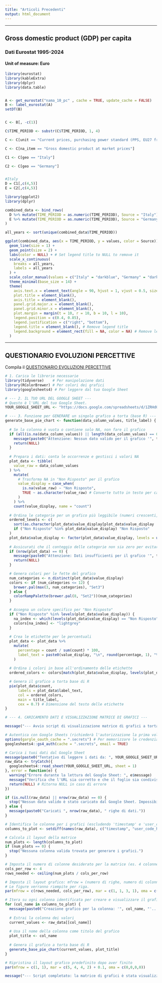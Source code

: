 ```yaml
---
title: "Articoli Precedenti"
output: html_document
---
```


---

## Gross domestic product (GDP) per capita

### Dati Eurostat 1995-2024

#### Unit of measure: Euro

```r

library(eurostat)
library(kableExtra)
library(dplyr)
library(data.table)


A <- get_eurostat("nama_10_pc" , cache = TRUE, update_cache = FALSE)
B <- label_eurostat(A)
setDT(B)


C <- B[, -c(1)]

C$TIME_PERIOD <- substr(C$TIME_PERIOD, 1, 4)

C <- C[unit == "Current prices, purchasing power standard (PPS, EU27 from 2020) per capita"]

C <- C[na_item == "Gross domestic product at market prices"]

C1 <- C[geo == "Italy"]

C2 <- C[geo == "Germany"]


#Italy
D = C1[,c(4,5)]
E = C2[,c(4,5)]

library(ggplot2)
library(dplyr)

combined_data <- bind_rows(
  D %>% mutate(TIME_PERIOD = as.numeric(TIME_PERIOD), Source = "Italy"),
  E %>% mutate(TIME_PERIOD = as.numeric(TIME_PERIOD), Source = "Germany")
)

all_years <- sort(unique(combined_data$TIME_PERIOD))

ggplot(combined_data, aes(x = TIME_PERIOD, y = values, color = Source)) +
  geom_line(size = 1) +
  geom_point(size = 2) +
  labs(color = NULL) + # Set legend title to NULL to remove it
  scale_x_continuous(
    breaks = all_years,
    labels = all_years
  ) +
  scale_color_manual(values = c("Italy" = "darkblue", "Germany" = "darkred")) +
  theme_minimal(base_size = 14) +
  theme(
    axis.text.x = element_text(angle = 90, hjust = 1, vjust = 0.5, size = 8),
    plot.title = element_blank(),
    axis.title = element_blank(),
    panel.grid.major.x = element_blank(),
    panel.grid.minor.x = element_blank(),
    plot.margin = margin(t = 10, r = 10, b = 10, l = 10),
    legend.position = c(0.4, 0.85),
    legend.justification = c("right", "bottom"),
    legend.title = element_blank(), # Remove legend title
    legend.background = element_rect(fill = NA, color = NA) # Remove legend background and border
  )

```



\vspace{0.5cm}

---

## QUESTIONARIO EVOLUZIONI PERCETTIVE


Compila il [QUESTIONARIO EVOLUZIONI PERCETTIVE](https://worldcharty.shinyapps.io/EVOLUZIONI-PERCETTIVE/)


```r


# 1. Carica le librerie necessarie
library(tidyverse)    # Per manipolazione dati
library(RColorBrewer) # Per colori dei grafici
library(googlesheets4) # Per leggere dal tuo Google Sheet

# --- 2. IL TUO URL DEL GOOGLE SHEET ---
# Questo è l'URL del tuo Google Sheet.
YOUR_GOOGLE_SHEET_URL <- "https://docs.google.com/spreadsheets/d/1ZRHdQIr4kLsCISFrueQPUQprZBrynCoCcY6Yn9A-igM/edit?usp=sharing"

# --- 3. Funzione per GENERARE un singolo grafico a torta (base R) ---
generate_base_pie_chart <- function(data_column_values, title_label) {
  
  # Se la colonna è vuota o contiene solo NA, non fare il grafico
  if (all(is.na(data_column_values)) || length(data_column_values) == 0) {
    message(paste0("Attenzione: Nessun dato valido per il grafico '", title_label, "'. Verrà saltato."))
    return(NULL)
  }
  
  # Prepara i dati: conta le occorrenze e gestisci i valori NA
  plot_data <- tibble(
    value_raw = data_column_values
  ) %>%
    mutate(
      # Trasforma NA in "Non Risposto" per il grafico
      value_display = case_when(
        is.na(value_raw) ~ "Non Risposto",
        TRUE ~ as.character(value_raw) # Converte tutto in testo per categorie
      )
    ) %>%
    count(value_display, name = "count")
  
  # Ordina le categorie per un grafico più leggibile (numeri crescenti, "Non Risposto" alla fine)
  ordered_levels <- c(
    sort(as.character(plot_data$value_display[plot_data$value_display != "Non Risposto"])),
    if ("Non Risposto" %in% plot_data$value_display) "Non Risposto"
  )
  plot_data$value_display <- factor(plot_data$value_display, levels = unique(ordered_levels))
  
  # Assicurati che il conteggio delle categorie non sia zero per evitare errori nel colore
  if (nrow(plot_data) == 0) {
    message(paste0("Attenzione: Dati insufficienti per il grafico '", title_label, "'. Verrà saltato."))
    return(NULL)
  }

  # Genera colori per le fette del grafico
  num_categories <- n_distinct(plot_data$value_display)
  colors <- if (num_categories <= 12) {
    brewer.pal(max(3, num_categories), "Set3")
  } else {
    colorRampPalette(brewer.pal(8, "Set2"))(num_categories)
  }
  
  # Assegna un colore specifico per "Non Risposto"
  if ("Non Risposto" %in% levels(plot_data$value_display)) {
    na_index <- which(levels(plot_data$value_display) == "Non Risposto")
    colors[na_index] <- "lightgrey"
  }
  
  # Crea le etichette per le percentuali
  plot_data <- plot_data %>%
    mutate(
      percentage = count / sum(count) * 100,
      label_text = paste0(value_display, "\n", round(percentage, 1), "%")
    )
  
  # Ordina i colori in base all'ordinamento delle etichette
  ordered_colors <- colors[match(plot_data$value_display, levels(plot_data$value_display))]

  # Genera il grafico a torta base di R
  pie(plot_data$count, 
      labels = plot_data$label_text, 
      col = ordered_colors, 
      main = title_label,
      cex = 0.7) # Dimensione del testo delle etichette
}

# --- 4. CARICAMENTO DATI E VISUALIZZAZIONE MATRICE DI GRAFICI ---

message("--- Avvio script di visualizzazione matrice di grafici a torta ---")

# Autentica con Google Sheets (richiederà l'autorizzazione la prima volta)
options(gargle_oauth_cache = ".secrets") # Per memorizzare le credenziali
googlesheets4::gs4_auth(cache = ".secrets", email = TRUE)

# Carica i tuoi dati dal Google Sheet
message(paste0("Tentativo di leggere i dati da: ", YOUR_GOOGLE_SHEET_URL))
raw_data <- tryCatch({
  googlesheets4::read_sheet(YOUR_GOOGLE_SHEET_URL, sheet = 1)
}, error = function(e) {
  warning("Errore durante la lettura del Google Sheet: ", e$message)
  message("Verifica che l'URL sia corretto e che il foglio sia condivisibile (almeno in lettura).")
  return(NULL) # Ritorna NULL in caso di errore
})

if (is.null(raw_data) || nrow(raw_data) == 0) {
  stop("Nessun dato valido è stato caricato dal Google Sheet. Impossibile generare i grafici.")
} else {
  message(paste0("Caricati ", nrow(raw_data), " righe di dati."))
}

# Identifica le colonne per i grafici (escludendo 'timestamp' e 'user_code_hash')
columns_to_plot <- setdiff(names(raw_data), c("timestamp", "user_code_hash"))

# Calcola il layout della matrice
num_plots <- length(columns_to_plot)
if (num_plots == 0) {
  stop("Nessuna colonna valida trovata per generare i grafici.")
}

# Imposta il numero di colonne desiderato per la matrice (es. 4 colonne)
cols_per_row <- 4 
rows_needed <- ceiling(num_plots / cols_per_row)

# Imposta il layout grafico: mfrow = (numero di righe, numero di colonne)
# Le figure verranno riempite per riga.
par(mfrow = c(rows_needed, cols_per_row), mar = c(1, 1, 3, 1), oma = c(0,0,3,0)) # Margini ridotti

# Itera su ogni colonna identificata per creare e visualizzare il grafico
for (col_name in columns_to_plot) {
  message(paste0("Creazione grafico per la colonna: '", col_name, "'..."))
  
  # Estrai la colonna dei valori
  current_values <- raw_data[[col_name]]
  
  # Usa il nome della colonna come titolo del grafico
  plot_title <- col_name
  
  # Genera il grafico a torta base di R
  generate_base_pie_chart(current_values, plot_title)
}

# Ripristina il layout grafico predefinito dopo aver finito
par(mfrow = c(1, 1), mar = c(5, 4, 4, 2) + 0.1, oma = c(0,0,0,0)) 

message("--- Script completato: la matrice di grafici è stata visualizzata. ---")











```



















